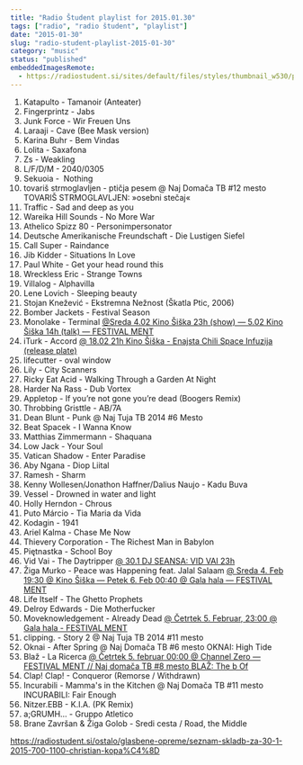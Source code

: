 ```yaml
---
title: "Radio Študent playlist for 2015.01.30"
tags: ["radio", "radio študent", "playlist"]
date: "2015-01-30"
slug: "radio-student-playlist-2015-01-30"
category: "music"
status: "published"
embeddedImagesRemote:
  - https://radiostudent.si/sites/default/files/styles/thumbnail_w530/public/slike/2015-01-30-glasbene-opreme-seznam-skladb-za-30.1.2015-7.00-11.00-christian-kopa%C4%8D-37227.jpg
---
```



1. Katapulto - Tamanoir (Anteater)
2. Fingerprintz - Jabs
3. Junk Force - Wir Freuen Uns
4. Laraaji - Cave (Bee Mask version)
5. Karina Buhr - Bem Vindas
6. Lolita - Saxafona
7. Zs - Weakling
8. L/F/D/M - 2040/0305
9. Sekuoia -  Nothing
10. tovariš strmoglavljen - ptičja pesem @ Naj Domača TB #12 mesto  TOVARIŠ STRMOGLAVLJEN: »osebni stečaj«
11. Traffic - Sad and deep as you
12. Wareika Hill Sounds - No More War
13. Athelico Spizz 80 - Personimpersonator
14. Deutsche Amerikanische Freundschaft - Die Lustigen Siefel
15. Call Super - Raindance
16. Jib Kidder - Situations In Love
17. Paul White - Get your head round this
18. Wreckless Eric - Strange Towns
19. Villalog - Alphavilla
20. Lene Lovich - Sleeping beauty
21. Stojan Knežević - Ekstremna Nežnost (Škatla Ptic, 2006)
22. Bomber Jackets - Festival Season
23. Monolake - Terminal [@Sreda 4.02 Kino Šiška 23h (show) — 5.02 Kino Šiška 14h (talk) — FESTIVAL MENT](http://www.ment.si/artists/robert-henke-k-monolake-presents-lumiere-germany/)
24. iTurk - Accord [@ 18.02 21h Kino Šiška - Enajsta Chili Space Infuzija (release plate)](https://www.facebook.com/events/778266782258021/?ref=br_tf)
25. lifecutter - oval window
26. Lily - City Scanners
27. Ricky Eat Acid - Walking Through a Garden At Night
28. Harder Na Rass - Dub Vortex
29. Appletop - If you’re not gone you’re dead (Boogers Remix)
30. Throbbing Gristtle - AB/7A
31. Dean Blunt - Punk @ Naj Tuja TB 2014 #6 Mesto
32. Beat Spacek - I Wanna Know
33. Matthias Zimmermann - Shaquana
34. Low Jack - Your Soul
35. Vatican Shadow - Enter Paradise
36. Aby Ngana - Diop Liital
37. Ramesh - Sharm
38. Kenny Wollesen/Jonathon Haffner/Dalius Naujo - Kadu Buva
39. Vessel - Drowned in water and light
40. Holly Herndon - Chrous
41. Puto Márcio - Tia Maria da Vida
42. Kodagin - 1941
43. Ariel Kalma - Chase Me Now
44. Thievery Corporation - The Richest Man in Babylon
45. Piętnastka - School Boy
46. Vid Vai - The Daytripper [@ 30.1 DJ SEANSA: VID VAI 23h](http://radiostudent.si/glasba/dj-seansa/vid-vai)
47. Žiga Murko - Peace was Happening feat. Jalal Salaam [@ Sreda 4. Feb 19:30 @ Kino Šiška — Petek 6. Feb 00:40 @ Gala hala — FESTIVAL MENT](http://www.ment.si/artists/ziga-murko-slovenia/)
48. Life Itself - The Ghetto Prophets
49. Delroy Edwards - Die Motherfucker
50. Moveknowledgement - Already Dead [@ Četrtek 5. Februar, 23:00 @ Gala hala - FESTIVAL MENT](http://www.ment.si/artists/moveknowledgement-slovenia/)
51. clipping. - Story 2 @ Naj Tuja TB 2014 #11 mesto
52. Oknai - After Spring @ Naj Domača TB #6 mesto OKNAI: High Tide
53. Blaž - La Ricerca [@ Četrtek 5. februar 00:00 @ Channel Zero — FESTIVAL MENT // Naj domača TB #8 mesto BLAŽ: The b Of](http://www.ment.si/artists/blaz-slovenia/)
54. Clap! Clap! - Conqueror (Remorse / Withdrawn)
55. Incurabili - Mamma's in the Kitchen @ Naj Domača TB #11 mesto INCURABILI: Fair Enough
56. Nitzer.EBB - K.I.A. (PK Remix)
57. a;GRUMH… - Gruppo Atletico
58. Brane Završan & Žiga Golob - Sredi cesta / Road, the Middle

https://radiostudent.si/ostalo/glasbene-opreme/seznam-skladb-za-30-1-2015-700-1100-christian-kopa%C4%8D

<div
  style={{
    gridArea: "1/1",
    position: "relative",
    placeItems: "center",
    display: "grid",
  }}
>
  <GatsbyImage
    style={{ marginTop: "2em" }}
    imgStyle={{ border: "3px dotted tomato" }}
    alt=""
    image={getImage(props.remoteImages[0])}
  />
</div>
